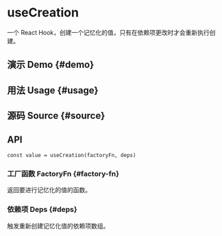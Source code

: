 # useCreation


<HooksType category="Lifecycle" lowLevel />

一个 React Hook，创建一个记忆化的值，只有在依赖项更改时才会重新执行创建。

## 演示 Demo \{#demo}


<App />

## 用法 Usage \{#usage}



## 源码 Source \{#source}


<Source />

## API

```tsx
const value = useCreation(factoryFn, deps)
```

### 工厂函数 FactoryFn \{#factory-fn}

返回要进行记忆化的值的函数。

### 依赖项 Deps \{#deps}

触发重新创建记忆化值的依赖项数组。
